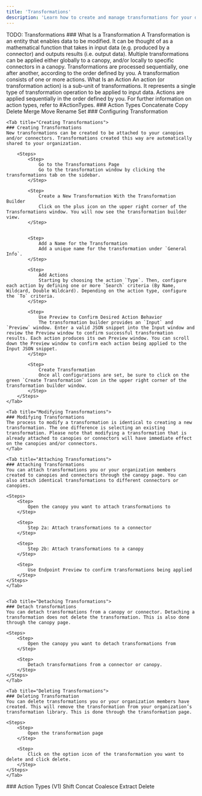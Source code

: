 ```yaml
---
title: 'Transformations'
description: 'Learn how to create and manage transformations for your data'
---
```


<Info>
    TODO: Transformations
</Info>

<Tabs>
<Tab title="What Is a Transformation">
### What Is a Transformation
    A Transformation is an entity that enables data to be modified. It can be thought of as a mathematical function that takes in input data (e.g. produced by a connector) and outputs results (i.e. output data). Multiple transformations can be applied either globally to a canopy, and/or locally to specific connectors in a canopy. Transformations are processed sequentially, one after another, according to the order defined by you. A transformation consists of one or more actions.
    What Is an Action
    An action (or transformation action) is a sub-unit of transformations. It represents a single type of transformation operation to be applied to input data. Actions are applied sequentially in the order defined by you. For further information on action types, refer to #ActionTypes.
</Tab>

<Tab title="Action Types (V0)">
### Action Types
    Concatenate
    Copy
    Delete
    Merge
    Move
    Rename
    Set
</Tab>

<Tab title="Configuring Transformations">
### Configuring Transformation

    <Tab title="Creating Transformations">
    ### Creating Transformations
    New transformations can be created to be attached to your canopies and/or connectors. Transformations created this way are automatically shared to your organization.

        <Steps>
            <Step>
                Go to the Transformations Page
                Go to the transformation window by clicking the transformations tab on the sidebar.
            </Step>

            <Step>
                Create a New Transformation With the Transformation Builder
                Click on the plus icon on the upper right corner of the Transformations window. You will now see the transformation builder view.
            </Step>


            <Step>
                Add a Name for the Transformation
                Add a unique name for the transformation under `General Info`.
            </Step>

            <Step>
                Add Actions
                Starting by choosing the action `Type`. Then, configure each action by defining one or more `Search` criteria (By Name, Wildcard, Double Wildcard). Depending on the action type, configure the `To` criteria.
            </Step>

            <Step>
                Use Preview to Confirm Desired Action Behavior
                The transformation builder provides an `Input` and `Preview` window. Enter a valid JSON snippet into the Input window and review the Preview window to confirm successful transformation results. Each action produces its own Preview window. You can scroll down the Preview window to confirm each action being applied to the Input JSON snippet.
            </Step>

            <Step>
                Create Transformation
                Once all configurations are set, be sure to click on the green `Create Transformation` icon in the upper right corner of the transformation builder window.
            </Step>
        </Steps>
    </Tab>
</Tab>

    <Tab title="Modifying Transformations">
    ### Modifying Transformations
    The process to modify a transformation is identical to creating a new transformation. The one difference is selecting an existing transformation. Please note that modifying a transformation that is already attached to canopies or connectors will have immediate effect on the canopies and/or connectors.
    </Tab>

    <Tab title="Attaching Transformations">
    ### Attaching Transformations
    You can attach transformations you or your organization members created to canopies and connectors through the canopy page. You can also attach identical transformations to different connectors or canopies.

    <Steps>
        <Step>
            Open the canopy you want to attach transformations to
        </Step>

        <Step>
            Step 2a: Attach transformations to a connector
        </Step>

        <Step>
            Step 2b: Attach transformations to a canopy
        </Step>

        <Step>
            Use Endpoint Preview to confirm transformations being applied
        </Step>
    </Steps>
    </Tab>


    <Tab title="Detaching Transformations">
    ### Detach transformations
    You can detach transformations from a canopy or connector. Detaching a transformation does not delete the transformation. This is also done through the canopy page.

    <Steps>
        <Step>
            Open the canopy you want to detach transformations from
        </Step>

        <Step>
            Detach transformations from a connector or canopy.
        </Step>
    </Steps>
    </Tab>

    <Tab title="Deleting Transformations">
    ### Deleting Transformation
    You can delete transformations you or your organization members have created. This will remove the transformation from your organization’s transformation library. This is done through the transformation page.

    <Steps>
        <Step>
            Open the transformation page
        </Step>

        <Step>
            Click on the option icon of the transformation you want to delete and click delete.
        </Step>
    </Steps>
    </Tab>


<Tab title="Action Types (V1)">
### Action Types (V1)
    Shift
    Concat
    Coalesce
    Extract
    Delete
</Tab>
</Tabs>
